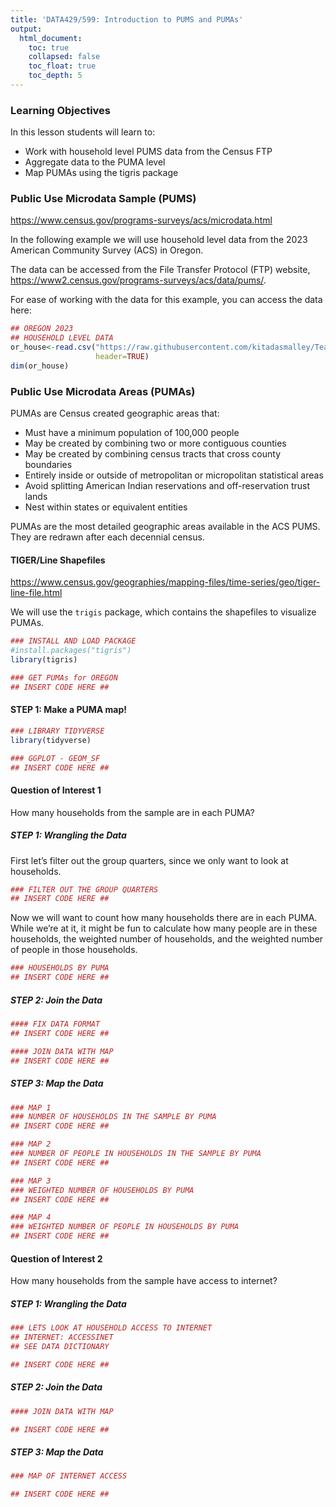 ```yaml
---
title: 'DATA429/599: Introduction to PUMS and PUMAs'
output: 
  html_document:
    toc: true
    collapsed: false
    toc_float: true
    toc_depth: 5
---
```


### Learning Objectives
In this lesson students will learn to:

* Work with household level PUMS data from the Census FTP 
* Aggregate data to the PUMA level 
* Map PUMAs using the tigris package

### Public Use Microdata Sample (PUMS) 

<https://www.census.gov/programs-surveys/acs/microdata.html> 

In the following example we will use household level data from the 2023 American Community Survey (ACS) in Oregon.  

The data can be accessed from the File Transfer Protocol (FTP) website, <https://www2.census.gov/programs-surveys/acs/data/pums/>.  

For ease of working with the data for this example, you can access the data here: 

```r
## OREGON 2023
## HOUSEHOLD LEVEL DATA
or_house<-read.csv("https://raw.githubusercontent.com/kitadasmalley/Teaching/refs/heads/main/DATA429_599/DATA/PUMS/Oregon23/psam_h41.csv", 
                   header=TRUE)
dim(or_house)
```

### Public Use Microdata Areas (PUMAs) 

PUMAs are Census created geographic areas that: 

* Must have a minimum population of 100,000 people 
* May be created by combining two or more contiguous counties 
* May be created by combining census tracts that cross county boundaries 
* Entirely inside or outside of metropolitan or micropolitan statistical areas
* Avoid splitting American Indian reservations and off-reservation trust lands
* Nest within states or equivalent entities

PUMAs are the most detailed geographic areas available in the ACS PUMS.  They are redrawn after each decennial census. 

#### TIGER/Line Shapefiles 

<https://www.census.gov/geographies/mapping-files/time-series/geo/tiger-line-file.html>

We will use the `trigis` package, which contains the shapefiles to visualize PUMAs. 

```r
### INSTALL AND LOAD PACKAGE
#install.packages("tigris")
library(tigris)

### GET PUMAs for OREGON
## INSERT CODE HERE ## 
```

#### STEP 1: Make a PUMA map!

```r
### LIBRARY TIDYVERSE
library(tidyverse)

### GGPLOT - GEOM_SF
## INSERT CODE HERE ##
```

#### Question of Interest 1

How many households from the sample are in each PUMA? 


##### STEP 1: Wrangling the Data

First let's filter out the group quarters, since we only want to look at households. 

```r
### FILTER OUT THE GROUP QUARTERS
## INSERT CODE HERE ## 
```

Now we will want to count how many households there are in each PUMA.  While we're at it, it might be fun to calculate how many people are in these households, the weighted number of households, and the weighted number of people in those households.  

```r
### HOUSEHOLDS BY PUMA
## INSERT CODE HERE ## 
```

##### STEP 2: Join the Data

```r
#### FIX DATA FORMAT
## INSERT CODE HERE ## 

#### JOIN DATA WITH MAP
## INSERT CODE HERE ## 
```

##### STEP 3: Map the Data

```r
### MAP 1
### NUMBER OF HOUSEHOLDS IN THE SAMPLE BY PUMA
## INSERT CODE HERE ## 
```

```r
### MAP 2
### NUMBER OF PEOPLE IN HOUSEHOLDS IN THE SAMPLE BY PUMA
## INSERT CODE HERE ## 
```

```r
### MAP 3
### WEIGHTED NUMBER OF HOUSEHOLDS BY PUMA
## INSERT CODE HERE ## 
```

```r
### MAP 4
### WEIGHTED NUMBER OF PEOPLE IN HOUSEHOLDS BY PUMA
## INSERT CODE HERE ## 
```

#### Question of Interest 2

How many households from the sample have access to internet? 

##### STEP 1: Wrangling the Data

```r
### LETS LOOK AT HOUSEHOLD ACCESS TO INTERNET 
## INTERNET: ACCESSINET
## SEE DATA DICTIONARY 

## INSERT CODE HERE ## 
```

##### STEP 2: Join the Data

```r
#### JOIN DATA WITH MAP

## INSERT CODE HERE ## 
```

##### STEP 3: Map the Data

```r
### MAP OF INTERNET ACCESS

## INSERT CODE HERE ## 
```



